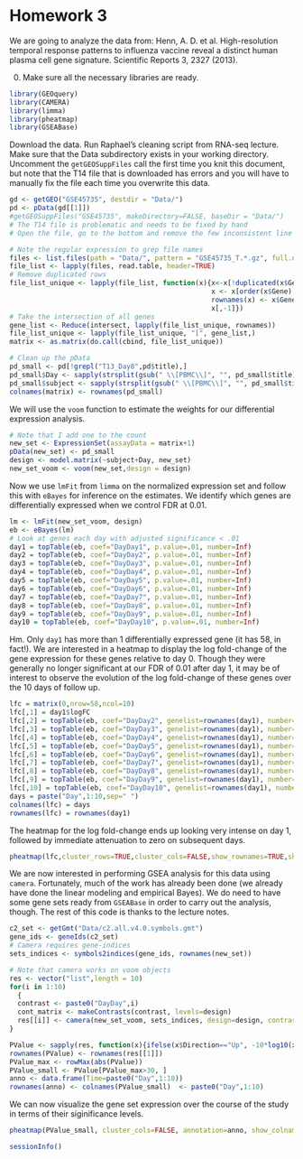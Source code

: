 Homework 3
========================================================

We are going to analyze the data from:
Henn, A. D. et al. High-resolution temporal response patterns to influenza vaccine reveal a distinct human plasma cell gene signature. Scientific Reports 3, 2327 (2013).

0. Make sure all the necessary libraries are ready.
```r
library(GEOquery)
library(CAMERA)
library(limma)
library(pheatmap)
library(GSEABase)
```


Download the data. Run Raphael's cleaning script from RNA-seq lecture. Make sure that the Data subdirectory exists in your working directory. Uncomment the `getGEOSuppFiles` call the first time you knit this document, but note that the T14 file that is downloaded has errors and you will have to manually fix the file each time you overwrite this data.

```r
gd <- getGEO("GSE45735", destdir = "Data/")
pd <- pData(gd[[1]])
#getGEOSuppFiles("GSE45735", makeDirectory=FALSE, baseDir = "Data/")
# The T14 file is problematic and needs to be fixed by hand
# Open the file, go to the bottom and remove the few inconsistent line at the end

# Note the regular expression to grep file names
files <- list.files(path = "Data/", pattern = "GSE45735_T.*.gz", full.names = TRUE)
file_list <- lapply(files, read.table, header=TRUE)
# Remove duplicated rows
file_list_unique <- lapply(file_list, function(x){x<-x[!duplicated(x$Gene),]; 
                                                  x <- x[order(x$Gene),]; 
                                                  rownames(x) <- x$Gene;
                                                  x[,-1]})
# Take the intersection of all genes
gene_list <- Reduce(intersect, lapply(file_list_unique, rownames))
file_list_unique <- lapply(file_list_unique, "[", gene_list,)
matrix <- as.matrix(do.call(cbind, file_list_unique))

# Clean up the pData
pd_small <- pd[!grepl("T13_Day8",pd$title),]
pd_small$Day <- sapply(strsplit(gsub(" \\[PBMC\\]", "", pd_small$title),"_"),"[",2)
pd_small$subject <- sapply(strsplit(gsub(" \\[PBMC\\]", "", pd_small$title),"_"),"[",1)
colnames(matrix) <- rownames(pd_small)

```

We will use the `voom` function to estimate the weights for our differential expression analysis.

```r
# Note that I add one to the count
new_set <- ExpressionSet(assayData = matrix+1)
pData(new_set) <- pd_small
design <- model.matrix(~subject+Day, new_set)
new_set_voom <- voom(new_set,design = design)
```

Now we use `lmFit` from `limma` on the normalized expression set and follow this with `eBayes` for inference on the estimates. We identify which genes 
are differentially expressed when we control FDR at 0.01.

```r
lm <- lmFit(new_set_voom, design)
eb <- eBayes(lm)
# Look at genes each day with adjusted significance < .01
day1 = topTable(eb, coef="DayDay1", p.value=.01, number=Inf)
day2 = topTable(eb, coef="DayDay2", p.value=.01, number=Inf)
day3 = topTable(eb, coef="DayDay3", p.value=.01, number=Inf)
day4 = topTable(eb, coef="DayDay4", p.value=.01, number=Inf)
day5 = topTable(eb, coef="DayDay5", p.value=.01, number=Inf)
day6 = topTable(eb, coef="DayDay6", p.value=.01, number=Inf)
day7 = topTable(eb, coef="DayDay7", p.value=.01, number=Inf)
day8 = topTable(eb, coef="DayDay8", p.value=.01, number=Inf)
day9 = topTable(eb, coef="DayDay9", p.value=.01, number=Inf)
day10 = topTable(eb, coef="DayDay10", p.value=.01, number=Inf)

```

Hm. Only `day1` has more than 1 differentially expressed gene (it has 58, in fact!). We are interested in a heatmap to display the log fold-change of the gene expression for these genes relative to day 0. Though they were generally no longer significant at our FDR of 0.01 after day 1, it may be of interest to observe the evolution of the log fold-change of these genes over the 10 days of follow up.

```r
lfc = matrix(0,nrow=58,ncol=10)
lfc[,1] = day1$logFC
lfc[,2] = topTable(eb, coef="DayDay2", genelist=rownames(day1), number=58, sort.by="none")$logFC
lfc[,3] = topTable(eb, coef="DayDay3", genelist=rownames(day1), number=58, sort.by="none")$logFC
lfc[,4] = topTable(eb, coef="DayDay4", genelist=rownames(day1), number=58, sort.by="none")$logFC
lfc[,5] = topTable(eb, coef="DayDay5", genelist=rownames(day1), number=58, sort.by="none")$logFC
lfc[,6] = topTable(eb, coef="DayDay6", genelist=rownames(day1), number=58, sort.by="none")$logFC
lfc[,7] = topTable(eb, coef="DayDay7", genelist=rownames(day1), number=58, sort.by="none")$logFC
lfc[,8] = topTable(eb, coef="DayDay8", genelist=rownames(day1), number=58, sort.by="none")$logFC
lfc[,9] = topTable(eb, coef="DayDay9", genelist=rownames(day1), number=58, sort.by="none")$logFC
lfc[,10] = topTable(eb, coef="DayDay10", genelist=rownames(day1), number=58, sort.by="none")$logFC
days = paste("Day",1:10,sep=" ")
colnames(lfc) = days
rownames(lfc) = rownames(day1)
```

The heatmap for the log fold-change ends up looking very intense on day 1, followed by immediate attenuation to zero on subsequent days.

```r
pheatmap(lfc,cluster_rows=TRUE,cluster_cols=FALSE,show_rownames=TRUE,show_colnames=TRUE,main="Log Fold-Change Over Study for Genes with DE on Day 1")
```

We are now interested in performing GSEA analysis for this data using `camera`. Fortunately, much of the work has already been done (we already have done the linear modeling and empirical Bayes). We do need to have some gene sets ready from `GSEABase` in order to carry out the analysis, though. The rest of this code is thanks to the lecture notes.

```r
c2_set <- getGmt("Data/c2.all.v4.0.symbols.gmt")
gene_ids <- geneIds(c2_set)
# Camera requires gene-indices
sets_indices <- symbols2indices(gene_ids, rownames(new_set))
```

```r
# Note that camera works on voom objects
res <- vector("list",length = 10)
for(i in 1:10)
  {
  contrast <- paste0("DayDay",i)
  cont_matrix <- makeContrasts(contrast, levels=design)
  res[[i]] <- camera(new_set_voom, sets_indices, design=design, contrast=cont_matrix, sort=FALSE)
}

PValue <- sapply(res, function(x){ifelse(x$Direction=="Up", -10*log10(x$PValue), 10*log10(x$PValue))})
rownames(PValue) <- rownames(res[[1]])
PValue_max <- rowMax(abs(PValue))
PValue_small <- PValue[PValue_max>30, ]
anno <- data.frame(Time=paste0("Day",1:10))
rownames(anno) <- colnames(PValue_small)  <- paste0("Day",1:10)
```

We can now visualize the gene set expression over the course of the study in terms of their siginificance levels.
```r
pheatmap(PValue_small, cluster_cols=FALSE, annotation=anno, show_colnames=FALSE, show_rownames=FALSE)
```

```r
sessionInfo()
```
